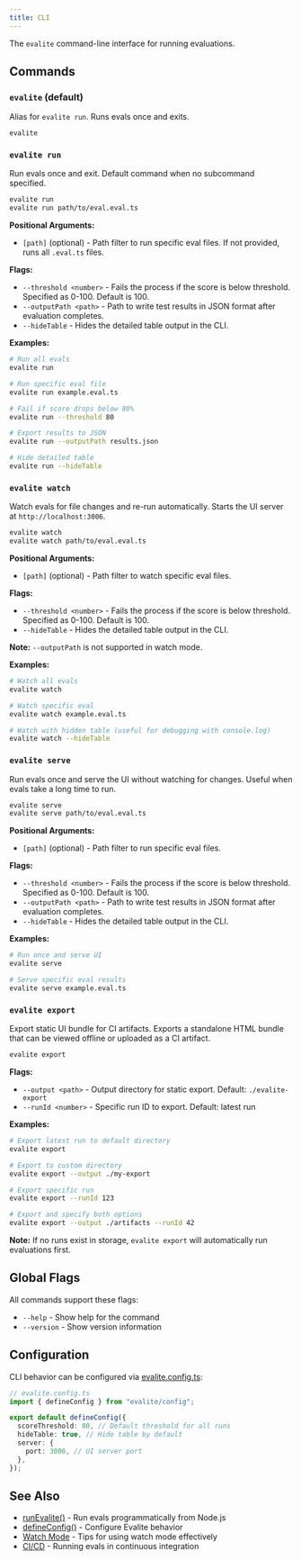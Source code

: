 ```yaml
---
title: CLI
---
```


The `evalite` command-line interface for running evaluations.

## Commands

### `evalite` (default)

Alias for `evalite run`. Runs evals once and exits.

```bash
evalite
```

### `evalite run`

Run evals once and exit. Default command when no subcommand specified.

```bash
evalite run
evalite run path/to/eval.eval.ts
```

**Positional Arguments:**

- `[path]` (optional) - Path filter to run specific eval files. If not provided, runs all `.eval.ts` files.

**Flags:**

- `--threshold <number>` - Fails the process if the score is below threshold. Specified as 0-100. Default is 100.
- `--outputPath <path>` - Path to write test results in JSON format after evaluation completes.
- `--hideTable` - Hides the detailed table output in the CLI.

**Examples:**

```bash
# Run all evals
evalite run

# Run specific eval file
evalite run example.eval.ts

# Fail if score drops below 80%
evalite run --threshold 80

# Export results to JSON
evalite run --outputPath results.json

# Hide detailed table
evalite run --hideTable
```

### `evalite watch`

Watch evals for file changes and re-run automatically. Starts the UI server at `http://localhost:3006`.

```bash
evalite watch
evalite watch path/to/eval.eval.ts
```

**Positional Arguments:**

- `[path]` (optional) - Path filter to watch specific eval files.

**Flags:**

- `--threshold <number>` - Fails the process if the score is below threshold. Specified as 0-100. Default is 100.
- `--hideTable` - Hides the detailed table output in the CLI.

**Note:** `--outputPath` is not supported in watch mode.

**Examples:**

```bash
# Watch all evals
evalite watch

# Watch specific eval
evalite watch example.eval.ts

# Watch with hidden table (useful for debugging with console.log)
evalite watch --hideTable
```

### `evalite serve`

Run evals once and serve the UI without watching for changes. Useful when evals take a long time to run.

```bash
evalite serve
evalite serve path/to/eval.eval.ts
```

**Positional Arguments:**

- `[path]` (optional) - Path filter to run specific eval files.

**Flags:**

- `--threshold <number>` - Fails the process if the score is below threshold. Specified as 0-100. Default is 100.
- `--outputPath <path>` - Path to write test results in JSON format after evaluation completes.
- `--hideTable` - Hides the detailed table output in the CLI.

**Examples:**

```bash
# Run once and serve UI
evalite serve

# Serve specific eval results
evalite serve example.eval.ts
```

### `evalite export`

Export static UI bundle for CI artifacts. Exports a standalone HTML bundle that can be viewed offline or uploaded as a CI artifact.

```bash
evalite export
```

**Flags:**

- `--output <path>` - Output directory for static export. Default: `./evalite-export`
- `--runId <number>` - Specific run ID to export. Default: latest run

**Examples:**

```bash
# Export latest run to default directory
evalite export

# Export to custom directory
evalite export --output ./my-export

# Export specific run
evalite export --runId 123

# Export and specify both options
evalite export --output ./artifacts --runId 42
```

**Note:** If no runs exist in storage, `evalite export` will automatically run evaluations first.

## Global Flags

All commands support these flags:

- `--help` - Show help for the command
- `--version` - Show version information

## Configuration

CLI behavior can be configured via [evalite.config.ts](/api/define-config):

```typescript
// evalite.config.ts
import { defineConfig } from "evalite/config";

export default defineConfig({
  scoreThreshold: 80, // Default threshold for all runs
  hideTable: true, // Hide table by default
  server: {
    port: 3006, // UI server port
  },
});
```

## See Also

- [runEvalite()](/api/run-evalite) - Run evals programmatically from Node.js
- [defineConfig()](/api/define-config) - Configure Evalite behavior
- [Watch Mode](/tips/watch-mode) - Tips for using watch mode effectively
- [CI/CD](/tips/run-evals-on-ci-cd) - Running evals in continuous integration
